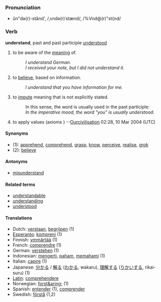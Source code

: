 === Pronunciation ===
*ŭn"də(r)-stănd', /ˌʌndə(r)ˈstænd/, /%Vnd@(r)"st{nd/

=== Verb ===
'''understand''', past and past participle [[understood]]


# to be aware of the [[meaning]] of.
#: ''I understand German.''
#: ''I received your note, but I did not understand it.''
# to [[believe]], based on information.
#: ''I understand that you have information for me.''
# to [[impute]] meaning that is not explicitly stated.
#: In this sense, the word is usually used in the past participle:
#: ''In the imperative mood, the word "you" is usually understood.''
# to apply values (axioms ) --[[User:Ourcivilisation|Ourcivilisation]] 02:28, 10 Mar 2004 (UTC)

==== Synonyms ====
*(1): [[apprehend]], [[comprehend]], [[grasp]], [[know]], [[perceive]], [[realise]], [[grok]]
*(2): [[believe]]

==== Antonyms ====
*[[misunderstand]]

==== Related terms ====
*[[understandable]]
*[[understanding]]
*[[understood]]

==== Translations ====
*Dutch: [[verstaan]], [[begrijpen]] (1)
*[[Esperanto]]: [[kompreni]] (1)
*Finnish: [[ymmärtää]] (1)
*French: [[comprendre]] (1)
*German: [[verstehen]] (1)
*Indonesian: [[mengerti]], [[paham]], [[paham|memahami]] (1)
*Italian: [[capire]] (1)
*Japanese: [[分かる]] / [[解る]] ([[わかる]], wakaru), [[理解]]する ([[りかい]]する, rikai-suru) (1)
*[[Latin]]: [[comprehendere]]
*Norwegian: [[forst&aring;]] (1)
*Spanish: [[entender]] (1), [[comprender]]
*Swedish: [[förstå]] (1,2)